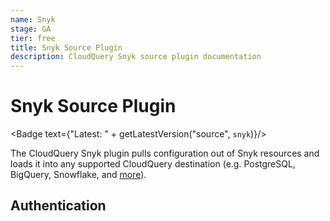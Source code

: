 ```yaml
---
name: Snyk
stage: GA
tier: free
title: Snyk Source Plugin
description: CloudQuery Snyk source plugin documentation
---
```

# Snyk Source Plugin


<Badge text={"Latest: " + getLatestVersion("source", `snyk`)}/>

The CloudQuery Snyk plugin pulls configuration out of Snyk resources and loads it into any supported CloudQuery destination (e.g. PostgreSQL, BigQuery, Snowflake, and [more](/docs/plugins/destinations/overview)).

## Authentication

<Authentication/>